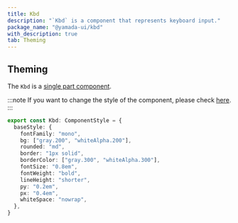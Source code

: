 ```yaml
---
title: Kbd
description: "`Kbd` is a component that represents keyboard input."
package_name: "@yamada-ui/kbd"
with_description: true
tab: Theming
---
```


## Theming

The `Kbd` is a [single part component](/styled-system/theming/component-style#single-part-component).

:::note
If you want to change the style of the component, please check [here](/styled-system/theming/customize-theme#changing-the-style-of-components).
:::

```ts
export const Kbd: ComponentStyle = {
  baseStyle: {
    fontFamily: "mono",
    bg: ["gray.200", "whiteAlpha.200"],
    rounded: "md",
    border: "1px solid",
    borderColor: ["gray.300", "whiteAlpha.300"],
    fontSize: "0.8em",
    fontWeight: "bold",
    lineHeight: "shorter",
    py: "0.2em",
    px: "0.4em",
    whiteSpace: "nowrap",
  },
}
```
